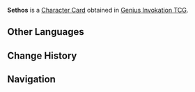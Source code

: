 {{Stub}}
{{Upcoming}}
{{About|the [[Character Card]]|the [[Playable Character]]|Sethos}}
{{Genius Invokation TCG Infobox
|title       = Sethos
|id          = 
|features    = Sethos
|image       = Sethos Character Card.png
|type        = Character Card
|health      = 
|element     = Electro
|faction     = Sumeru
|weapon      = Bow
|source1     = Achieve victory in [[Genius Invokation TCG/Stage/Sethos/Friendly Fracas|Friendly Fracas (Sethos)]]
}}
'''Sethos''' is a [[Character Card]] obtained in [[Genius Invokation TCG]].
<!--
==Skills==
{{Genius Invokation TCG Skills Table}}

==Talent Cards==
{{Genius Invokation TCG Talent Cards Table}}

==Proficiency Reward==
After reaching Proficiency 10, the following Dynamic Skin is obtained:<br />{{TCG Card|"Hear Me — Let Us Raise the Chalice of Love!"|1|golden=1|caption=1}}

==Story==
{{Description||title= Sethos}}

==Stage Appearances==
{{Genius Invokation TCG Stage Appearances}}

==Gallery==
<gallery>
Sethos TCG Avatar Icon.png|Avatar Icon
</gallery>

===Animations===
{{Preview
|size     = 380px
|file1    = Sethos Dynamic Skin
|caption  = Dynamic Skin Idle Animation
}}
-->
==Other Languages==
{{Other Languages|Sethos}}

==Change History==
{{Change History|5.6}}

==Navigation==
{{Genius Invokation TCG Navbox|Character Card Obtainable}}